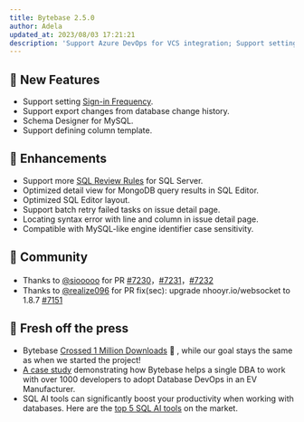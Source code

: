 ```yaml
---
title: Bytebase 2.5.0
author: Adela
updated_at: 2023/08/03 17:21:21
description: 'Support Azure DevOps for VCS integration; Support setting Sign-in Frequency'
---
```



## 🚀 New Features

- Support setting [Sign-in Frequency](/administration/sign-in-restriction/#sign-in-frequency).
- Support export changes from database change history.
- Schema Designer for MySQL.
- Support defining column template.

## 🎄 Enhancements

- Support more [SQL Review Rules](/sql-review/review-rules/) for SQL Server.
- Optimized detail view for MongoDB query results in SQL Editor.
- Optimized SQL Editor layout.
- Support batch retry failed tasks on issue detail page.
- Locating syntax error with line and column in issue detail page.
- Compatible with MySQL-like engine identifier case sensitivity.

## 🎠 Community

- Thanks to [@siooooo](https://github.com/siooooo) for PR [#7230](https://github.com/bytebase/bytebase/pull/7230)，[#7231](https://github.com/bytebase/bytebase/pull/7231)，[#7232](https://github.com/bytebase/bytebase/pull/7232)
- Thanks to [@realize096](https://github.com/realize096) for PR fix(sec): upgrade nhooyr.io/websocket to 1.8.7 [#7151](https://github.com/bytebase/bytebase/pull/7151)

## 📰 Fresh off the press

- Bytebase [Crossed 1 Million Downloads](https://www.bytebase.com/blog/one-million-downloads/) 🎉 , while our goal stays the same as when we started the project!
- [A case study](https://www.bytebase.com/blog/ev-manufacturer-case-study/) demonstrating how Bytebase helps a single DBA to work with over 1000 developers to adopt Database DevOps in an EV Manufacturer.
- SQL AI tools can significantly boost your productivity when working with databases. Here are the [top 5 SQL AI tools](https://www.bytebase.com/blog/top-sql-ai-tools/) on the market.

<InstallUpgrade />
